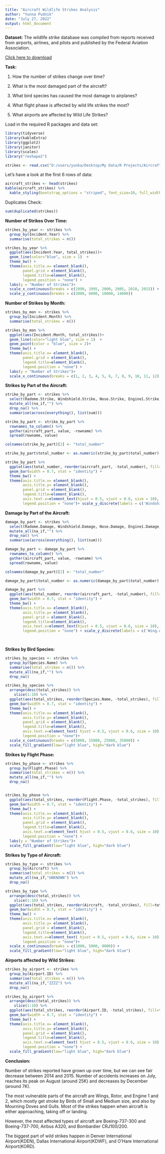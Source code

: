 ---
title: "Aircraft Wildlife Strikes Analysis"
author: "Yunna Pudnik"
date: "July 27, 2022"
output: html_document
---


**Dataset:** The wildlife strike database was compiled from reports received from airports, airlines, and pilots and published by the Federal Aviation Association.

[Click here to download](https://www.kaggle.com/datasets/faa/wildlife-strikes)



**Task:** 

1. How the number of strikes change over time? 

2. What is the most damaged part of the aircraft?

3. What bird species has caused the most damage to airplanes?

4. What flight phase is affected by wild life strikes the most?

5. What airports are affected by Wild Life Strikes?




Load in the required R packages and data set:

```{r setup, fig.width=4, fig.height=3, warning=FALSE, message=FALSE}
library(tidyverse)
library(kableExtra)
library(ggplot2)
library(janitor)
library(scales)
library("reshape2")

strikes <- read.csv("D:/users/yunka/Desktop/My Data/R Projects/Aircraft_wildlife_strikes/aircraft_wildlife_strikes.csv")
```

Let's have a look at the first 6 rows of data:

```{r}
aircraft_strikes <- head(strikes)
kable(aircraft_strikes) %>%
  kable_styling(bootstrap_options = "striped", font_size=10, full_width=F)
```

Duplicates Check:

```{r}
sum(duplicated(strikes))
```
  
**Number of Strikes Over Time:**

```{r}
strikes_by_year <- strikes %>%
  group_by(Incident.Year) %>%
  summarise(total_strikes = n())

strikes_by_year %>%
  ggplot(aes(Incident.Year, total_strikes))+
  geom_line(color="blue", size = 1)  +
  theme_bw() +
  theme(axis.title.x= element_blank(),
        panel.grid = element_blank(),
        legend.title=element_blank(),
        legend.position = "none") +
  labs(y = "Number of Strikes")+
  scale_x_continuous(breaks = c(1990, 1995, 2000, 2005, 2010, 2015)) +
  scale_y_continuous(breaks = c(2000, 6000, 10000, 14000)) 
```

**Number of Strikes by Month:**

```{r}
strikes_by_mon <- strikes %>%
  group_by(Incident.Month) %>%
  summarise(total_strikes = n())

strikes_by_mon %>%
  ggplot(aes(Incident.Month, total_strikes))+
  geom_line(color="light blue", size = 1)  +
  geom_point(color = "blue", size = 2)+
  theme_bw() +
  theme(axis.title.x= element_blank(),
        panel.grid = element_blank(),
        legend.title=element_blank(),
        legend.position = "none") +
  labs(y = "Number of Strikes")+
  scale_x_continuous(breaks = c(1, 2, 3, 4, 5, 6, 7, 8, 9, 10, 11, 12)) 


```

**Strikes by Part of the Aircraft:**

```{r}
strike_by_part <- strikes %>%
  select(Radome.Strike, Windshield.Strike, Nose.Strike, Engine1.Strike, Engine2.Strike, Engine3.Strike, Engine4.Strike, Propeller.Strike, Wing.or.Rotor.Strike, Fuselage.Strike, Landing.Gear.Strike, Tail.Strike, Lights.Strike) %>%
  mutate_all(na_if,"") %>%
  drop_na() %>%
  summarise(across(everything(), list(sum)))

strike_by_part <- strike_by_part %>% 
  rownames_to_column() %>% 
  gather(aircraft_part, value, -rowname) %>% 
  spread(rowname, value)

colnames(strike_by_part)[2] <- "total_number"

strike_by_part$total_number <- as.numeric(strike_by_part$total_number)

strike_by_part %>%
  ggplot(aes(total_number, reorder(aircraft_part, -total_number), fill=total_number))+
  geom_bar(width = 0.7, stat = "identity") +
  theme_bw() +
  theme(axis.title.x= element_blank(),
        axis.title.y= element_blank(),
        panel.grid = element_blank(),
        legend.title=element_blank(),
        axis.text.x=element_text(hjust = 0.5, vjust = 0.6, size = 10),
        legend.position = "none")+ scale_y_discrete(labels = c('Windshield', 'Nose', 'Wing.or.Rotor', 'Radome', 'Fuselage', 'Engine1', 'Landing.Gear', 'Engine2', 'Propeller', 'Tail', 'Lights', 'Engine3', 'Engine4'))

```


**Damage by Part of the Aircraft:**

```{r}
damage_by_part <- strikes %>%
  select(Radome.Damage, Windshield.Damage, Nose.Damage, Engine1.Damage, Engine2.Damage, Engine3.Damage, Engine4.Damage, Propeller.Damage, Wing.or.Rotor.Damage, Fuselage.Damage, Landing.Gear.Damage, Tail.Damage, Lights.Damage) %>%
  mutate_all(na_if,"") %>%
  drop_na() %>%
  summarise(across(everything(), list(sum)))

damage_by_part <- damage_by_part %>% 
  rownames_to_column() %>% 
  gather(aircraft_part, value, -rowname) %>% 
  spread(rowname, value)

colnames(damage_by_part)[2] <- "total_number"

damage_by_part$total_number <- as.numeric(damage_by_part$total_number)

damage_by_part %>%
  ggplot(aes(total_number, reorder(aircraft_part, -total_number), fill=total_number))+
  geom_bar(width = 0.7, stat = "identity") +
  theme_bw() +
  theme(axis.title.x= element_blank(),
        axis.title.y= element_blank(),
        panel.grid = element_blank(),
        legend.title=element_blank(),
        axis.text.x=element_text(hjust = 0.5, vjust = 0.6, size = 10),
        legend.position = "none") + scale_y_discrete(labels = c('Wing.or.Rotor', 'Engine1', 'Engine2', 'Radome', 'Nose', 'Windshield', 'Landing.Gear', 'Fuselage', 'Lights', 'Tail',  'Propeller', 'Engine3', 'Engine4'))

  
```



**Strikes by Bird Species:**

```{r}
strikes_by_species <- strikes %>%
  group_by(Species.Name) %>%
  summarise(total_strikes = n()) %>%
  mutate_all(na_if,"") %>%
  drop_na()

strikes_by_species %>%
  arrange(desc(total_strikes)) %>%
    slice(1:10) %>%
  ggplot(aes(total_strikes, reorder(Species.Name, -total_strikes), fill=total_strikes))+
  geom_bar(width = 0.7, stat = "identity") +
  theme_bw() +
  theme(axis.title.x= element_blank(),
        axis.title.y= element_blank(),
        panel.grid = element_blank(),
        legend.title=element_blank(),
        axis.text.x=element_text( hjust = 0.5, vjust = 0.6, size = 10),
        legend.position = "none")+
  scale_x_continuous(breaks = c(5000, 15000, 25000, 35000)) +
  scale_fill_gradient(low="light blue", high="dark blue")

```

**Strikes by Flight Phase:**

```{r}
strikes_by_phase <- strikes %>%
  group_by(Flight.Phase) %>%
  summarise(total_strikes = n()) %>%
  mutate_all(na_if,"") %>%
  drop_na()


strikes_by_phase %>%
  ggplot(aes(total_strikes, reorder(Flight.Phase, -total_strikes), fill=total_strikes))+
  geom_bar(width = 0.7, stat = "identity") +
  theme_bw() +
  theme(axis.title.x= element_blank(),
        axis.title.y= element_blank(),
        panel.grid = element_blank(),
        legend.title=element_blank(),
        axis.text.x=element_text( hjust = 0.5, vjust = 0.6, size = 10),
        legend.position = "none") +
  labs(y = "Number of Strikes")+
  scale_fill_gradient(low="light blue", high="dark blue")


```

**Strikes by Type of Aircraft:**

```{r}

strikes_by_type <- strikes %>%
  group_by(Aircraft) %>%
  summarise(total_strikes = n()) %>%
  mutate_all(na_if,"UNKNOWN") %>%
  drop_na()

strikes_by_type %>%
  arrange(desc(total_strikes)) %>%
    slice(1:10) %>%
  ggplot(aes(total_strikes, reorder(Aircraft, -total_strikes), fill=total_strikes))+
  geom_bar(width = 0.7, stat = "identity") +
  theme_bw() +
  theme(axis.title.x= element_blank(),
        axis.title.y= element_blank(),
        panel.grid = element_blank(),
        legend.title=element_blank(),
        axis.text.x=element_text( hjust = 0.5, vjust = 0.6, size = 10),
        legend.position = "none")+
  scale_x_continuous(breaks = c(1000, 5000, 9000)) +
  scale_fill_gradient(low="light blue", high="dark blue")

```


**Airports affected by Wild Strikes:**

```{r}
strikes_by_airport <- strikes %>%
  group_by(Airport.ID) %>%
  summarise(total_strikes = n()) %>%
  mutate_all(na_if,"ZZZZ") %>%
  drop_na()

strikes_by_airport %>%
  arrange(desc(total_strikes)) %>%
    slice(1:10) %>%
  ggplot(aes(total_strikes, reorder(Airport.ID, -total_strikes), fill=total_strikes))+
  geom_bar(width = 0.7, stat = "identity") +
  theme_bw() +
  theme(axis.title.x= element_blank(),
        axis.title.y= element_blank(),
        panel.grid = element_blank(),
        legend.title=element_blank(),
        axis.text.x=element_text( hjust = 0.5, vjust = 0.6, size = 10),
        legend.position = "none") +
  scale_fill_gradient(low="light blue", high="dark blue")

```



**Conclusion:**

Number of strikes reported have grown up over time, but we can see fair decrease between 2014 and 2015. Number of accidents increases on July, reaches its peak on August (around 25K) and decreases by December (around 7K).

The most vulnerable parts of the aircraft are Wings, Rotor, and Engine 1 and 2, which mostly get stroke by Birds of Small and Medium size, and also by Mourning Doves and Gulls. Most of the strikes happen when aircraft is either approaching, taking off or landing.

However, the most affected types of aircraft are Boeing-737-300 and Boeing-737-700, Airbus A320, and Bombardier CRJ100/200.

The biggest part of wild strikes happen in Denver International Airport(KDEN), Dallas International Airport(KDWF), and O'Hare International Airport(KORD).